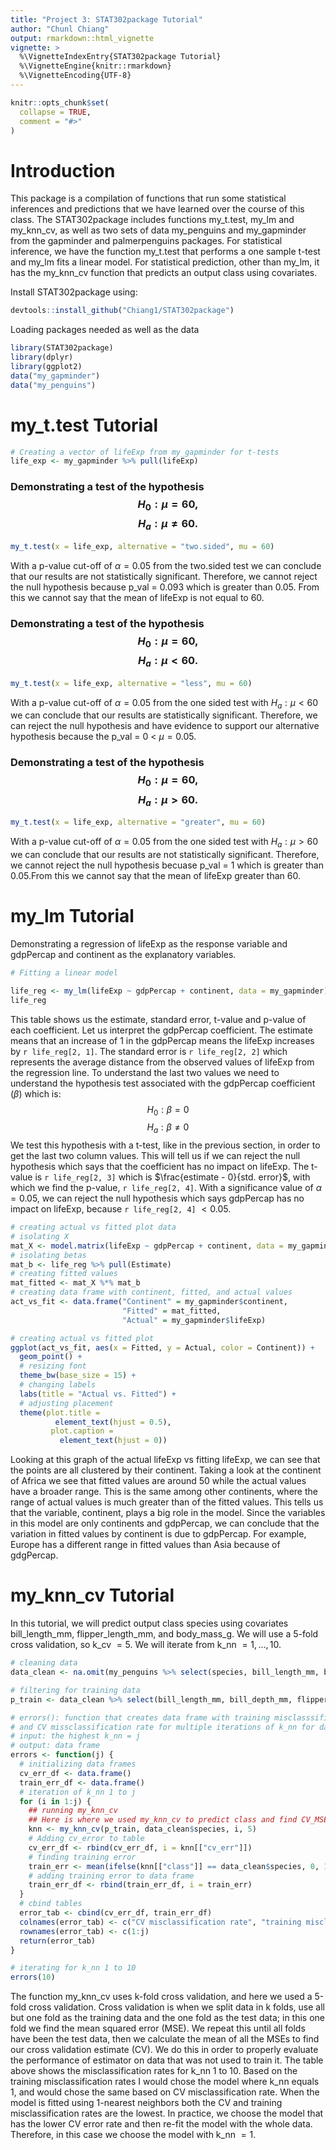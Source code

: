 ```yaml
---
title: "Project 3: STAT302package Tutorial"
author: "Chunl Chiang"
output: rmarkdown::html_vignette
vignette: >
  %\VignetteIndexEntry{STAT302package Tutorial}
  %\VignetteEngine{knitr::rmarkdown}
  %\VignetteEncoding{UTF-8}
---
```


```r
knitr::opts_chunk$set(
  collapse = TRUE,
  comment = "#>"
)
```

# Introduction

This package is a compilation of functions that run some statistical inferences and predictions that we have learned over the course of this class. The STAT302package includes functions my_t.test, my_lm and my_knn_cv, as well as two sets of data my_penguins and my_gapminder from the gapminder and palmerpenguins packages. For statistical inference, we have the function my_t.test that performs a one sample t-test and my_lm fits a linear model. For statistical prediction, other than my_lm, it has the my_knn_cv function that predicts an output class using covariates.

Install STAT302package using:
```r
devtools::install_github("Chiang1/STAT302package")
```

Loading packages needed as well as the data
```r
library(STAT302package)
library(dplyr)
library(ggplot2)
data("my_gapminder")
data("my_penguins") 
```

# my_t.test Tutorial 

```r
# Creating a vector of lifeExp from my_gapminder for t-tests
life_exp <- my_gapminder %>% pull(lifeExp)
```

### Demonstrating a test of the hypothesis $$H_0 : \mu = 60,$$ $$H_a : \mu \neq 60.$$ 

```r
my_t.test(x = life_exp, alternative = "two.sided", mu = 60)
```

With a p-value cut-off of $\alpha = 0.05$ from the two.sided test we can conclude that our results are not statistically significant. Therefore, we cannot reject the null hypothesis because p_val = 0.093 which is greater than 0.05. From this we cannot say that the mean of lifeExp is not equal to 60. 

### Demonstrating a test of the hypothesis $$H_0 : \mu = 60,$$ $$H_a : \mu < 60.$$ 

```r
my_t.test(x = life_exp, alternative = "less", mu = 60)
```

With a p-value cut-off of $\alpha = 0.05$ from the one sided test with $H_a : \mu < 60$ we can conclude that our results are statistically significant. Therefore, we can reject the null hypothesis and have evidence to support our alternative hypothesis because the p_val = 0  < $\mu = 0.05$.

### Demonstrating a test of the hypothesis $$H_0 : \mu = 60,$$ $$H_a : \mu > 60.$$ 

```r
my_t.test(x = life_exp, alternative = "greater", mu = 60)
```

With a p-value cut-off of $\alpha = 0.05$ from the one sided test with $H_a : \mu > 60$ we can conclude that our results are not statistically significant. Therefore, we cannot reject the null hypothesis becuase p_val = 1 which is greater than 0.05.From this we cannot say that the mean of lifeExp greater than 60. 

# my_lm Tutorial

Demonstrating a regression of lifeExp as the response variable and gdpPercap and continent as the explanatory variables. 

```r
# Fitting a linear model 

life_reg <- my_lm(lifeExp ~ gdpPercap + continent, data = my_gapminder)
life_reg

```

This table shows us the estimate, standard error, t-value and p-value of each coefficient. Let us interpret the gdpPercap coefficient. The estimate means that an increase of 1 in the gdpPercap means the lifeExp increases by `r life_reg[2, 1]`. The standard error is `r life_reg[2, 2]` which represents the average distance from the observed values of lifeExp from the regression line. To understand the last two values we need to understand the hypothesis test associated with the gdpPercap coefficient ($\beta$) which is: $$H_0 : \beta = 0$$ $$H_a : \beta \neq 0$$
We test this hypothesis with a t-test, like in the previous section, in order to get the last two column values. This will tell us if we can reject the null hypothesis which says that the coefficient has no impact on lifeExp. The t-value is `r life_reg[2, 3]` which is $\frac{estimate - 0}{std. error}$, with which we find the p-value, `r life_reg[2, 4]`. With a significance value of $\alpha = 0.05$, we can reject the null hypothesis which says gdpPercap has no impact on lifeExp, because `r life_reg[2, 4]` $< 0.05$. 

```r
# creating actual vs fitted plot data
# isolating X
mat_X <- model.matrix(lifeExp ~ gdpPercap + continent, data = my_gapminder)
# isolating betas
mat_b <- life_reg %>% pull(Estimate)
# creating fitted values
mat_fitted <- mat_X %*% mat_b
# creating data frame with continent, fitted, and actual values
act_vs_fit <- data.frame("Continent" = my_gapminder$continent,
                         "Fitted" = mat_fitted,
                         "Actual" = my_gapminder$lifeExp)

```

```r
# creating actual vs fitted plot
ggplot(act_vs_fit, aes(x = Fitted, y = Actual, color = Continent)) +
  geom_point() +
  # resizing font 
  theme_bw(base_size = 15) +
  # changing labels
  labs(title = "Actual vs. Fitted") +
  # adjusting placement
  theme(plot.title =
          element_text(hjust = 0.5),
         plot.caption =
           element_text(hjust = 0))

```

Looking at this graph of the actual lifeExp vs fitting lifeExp, we can see that the points are all clustered by their continent. Taking a look at the continent of Africa we see that fitted values are around 50 while the actual values have a broader range. This is the same among other continents, where the range of actual values is much greater than of the fitted values. This tells us that the variable, continent, plays a big role in the model. Since the variables in this model are only continents and gdpPercap, we can conclude that the variation in fitted values by continent is due to gdpPercap. For example, Europe has a different range in fitted values than Asia because of gdgPercap. 

# my_knn_cv Tutorial

In this tutorial, we will predict output class species using covariates bill_length_mm, flipper_length_mm, and body_mass_g. We will use a 5-fold cross validation, so k_cv $= 5$. We will iterate from k_nn $= 1, ..., 10$. 

```r
# cleaning data 
data_clean <- na.omit(my_penguins %>% select(species, bill_length_mm, bill_depth_mm, flipper_length_mm, body_mass_g))

# filtering for training data
p_train <- data_clean %>% select(bill_length_mm, bill_depth_mm, flipper_length_mm, body_mass_g)

```

```r
# errors(): function that creates data frame with training misclasssification errors 
# and CV missclassification rate for multiple iterations of k_nn for data above
# input: the highest k_nn = j
# output: data frame
errors <- function(j) {
  # initializing data frames
  cv_err_df <- data.frame()
  train_err_df <- data.frame()
  # iteration of k_nn 1 to j
  for (i in 1:j) {
    ## running my_knn_cv
    ## Here is where we used my_knn_cv to predict class and find CV_MSE
    knn <- my_knn_cv(p_train, data_clean$species, i, 5)
    # Adding cv_error to table
    cv_err_df <- rbind(cv_err_df, i = knn[["cv_err"]])
    # finding training error 
    train_err <- mean(ifelse(knn[["class"]] == data_clean$species, 0, 1))
    # adding training error to data frame
    train_err_df <- rbind(train_err_df, i = train_err)
  }
  # cbind tables
  error_tab <- cbind(cv_err_df, train_err_df)
  colnames(error_tab) <- c("CV misclassification rate", "training misclassification rate")
  rownames(error_tab) <- c(1:j)
  return(error_tab)
}

```

```r
# iterating for k_nn 1 to 10
errors(10)

```

The function my_knn_cv uses k-fold cross validation, and here we used a 5-fold cross validation. Cross validation is when we split data in k folds, use all but one fold as the training data and the one fold as the test data; in this one fold we find the mean squared error (MSE). We repeat this until all folds have been the test data, then we calculate the mean of all the MSEs to find our cross validation estimate (CV). We do this in order to properly evaluate the performance of estimator on data that was not used to train it. The table above shows the misclassification rates for k_nn 1 to 10. Based on the training misclassification rates I would chose the model where k_nn equals 1, and would chose the same based on CV misclassification rate. When the model is fitted using 1-nearest neighbors both the CV and training misclassification rates are the lowest. In practice, we choose the model that has the lower CV error rate and then re-fit the model with the whole data. Therefore, in this case we choose the model with k_nn $= 1$.  



